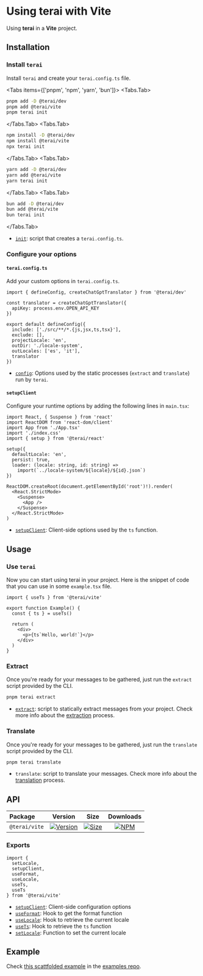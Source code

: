 
# Using terai with Vite

Using **terai** in a **Vite** project.

## Installation

<Steps>

### Install `terai`

Install `terai` and create your `terai.config.ts` file.

<Tabs items={['pnpm', 'npm', 'yarn', 'bun']}>
  <Tabs.Tab>
  ```sh copy
  pnpm add -D @terai/dev
  pnpm add @terai/vite
  pnpm terai init
  ```
  </Tabs.Tab>
  <Tabs.Tab>
  ```sh copy
  npm install -D @terai/dev
  npm install @terai/vite
  npx terai init
  ```
  </Tabs.Tab>
  <Tabs.Tab>
  ```sh copy
  yarn add -D @terai/dev
  yarn add @terai/vite
  yarn terai init
  ```
  </Tabs.Tab>
  <Tabs.Tab>
  ```sh copy
  bun add -D @terai/dev
  bun add @terai/vite
  bun terai init
  ```
  </Tabs.Tab>

</Tabs>

- [`init`](/docs/references/cli#terai-init): script that creates a
  `terai.config.ts`.

### Configure your options

#### `terai.config.ts`

Add your custom options in `terai.config.ts`.

```tsx filename="terai.config.ts" copy
import { defineConfig, createChatGptTranslator } from '@terai/dev'

const translator = createChatGptTranslator({
  apiKey: process.env.OPEN_API_KEY
})

export default defineConfig({
  include: ['./src/**/*.{js,jsx,ts,tsx}'],
  exclude: [],
  projectLocale: 'en',
  outDir: './locale-system',
  outLocales: ['es', 'it'],
  translator
})
```

- [`config`](/docs/references/config): Options used by the static processes
  (`extract` and `translate`) run by `terai`.

#### `setupClient`

Configure your runtime options by adding the following lines in `main.tsx`:

```tsx filename="main.tsx" {5,7-12} copy
import React, { Suspense } from 'react'
import ReactDOM from 'react-dom/client'
import App from './App.tsx'
import './index.css'
import { setup } from '@terai/react'

setup({
  defaultLocale: 'en',
  persist: true,
  loader: (locale: string, id: string) =>
    import(`../locale-system/${locale}/${id}.json`)
})

ReactDOM.createRoot(document.getElementById('root')!).render(
  <React.StrictMode>
    <Suspense>
      <App />
    </Suspense>
  </React.StrictMode>
)
```

- [`setupClient`](/docs/references/setup-client): Client-side options used by
  the `ts` function.

</Steps>

## Usage

<Steps>

### Use `terai`

Now you can start using terai in your project. Here is the snippet of code that
you can use in some `example.tsx` file.

```tsx filename="example.tsx" copy
import { useTs } from '@terai/vite'

export function Example() {
  const { ts } = useTs()

  return (
    <div>
      <p>{ts`Hello, world!`}</p>
    </div>
  )
}
```

### Extract

Once you're ready for your messages to be gathered, just run the `extract`
script provided by the CLI.

```sh
pnpm terai extract
```

- [`extract`](/docs/references/cli#terai-extract): script to statically extract
  messages from your project. Check more info about the
  [extraction](/docs/concepts/extraction) process.

### Translate

Once you're ready for your messages to be gathered, just run the `translate`
script provided by the CLI.

```sh
pnpm terai translate
```

- `translate`: script to translate your messages. Check more info about the
  [translation](/docs/concepts/translation) process.

</Steps>

## API

| Package        |                                                     Version                                                      |                                                        Size                                                        |                                                   Downloads                                                    |
| :------------- | :--------------------------------------------------------------------------------------------------------------: | :----------------------------------------------------------------------------------------------------------------: | :------------------------------------------------------------------------------------------------------------: |
| `@terai/vite` | [![Version](https://img.shields.io/npm/v/@terai/vite.svg?logo=npm)](https://www.npmjs.com/package/@terai/vite) | [![Size](https://img.shields.io/bundlephobia/minzip/@terai/vite)](https://bundlephobia.com/result?p=@terai/vite) | [![NPM](https://img.shields.io/npm/dm/@terai/vite.svg?&logo=npm)](https://www.npmjs.com/package/@terai/vite) |

### Exports

```tsx
import {
  setLocale,
  setupClient,
  useFormat,
  useLocale,
  useTs,
  useTs
} from '@terai/vite'
```

- [`setupClient`](/docs/references/setup-client): Client-side configuration
  options
- [`useFormat`](/docs/references/use-format): Hook to get the format function
- [`useLocale`](/docs/references/use-locale): Hook to retrieve the current
  locale
- [`useTs`](/docs/references/use-ts): Hook to retrieve the `ts` function
- [`setLocale`](/docs/references/set-locale): Function to set the current locale

## Example

Check
[this scattfolded example](https://github.com/terai/examples/tree/master/vite)
in the [examples repo](https://github.com/terai/examples).
